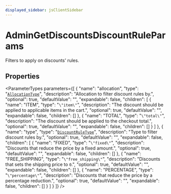 ```yaml
---
displayed_sidebar: jsClientSidebar
---
```



# AdminGetDiscountsDiscountRuleParams

Filters to apply on discounts' rules.

## Properties

<ParameterTypes parameters={[
  {
    "name": "allocation",
    "type": "[`AllocationType`](../enums/internal.internal.AllocationType.mdx)",
    "description": "Allocation to filter discount rules by.",
    "optional": true,
    "defaultValue": "",
    "expandable": false,
    "children": [
      {
        "name": "ITEM",
        "type": "``\"item\"``",
        "description": "The discount should be applied to applicable items in the cart.",
        "optional": true,
        "defaultValue": "",
        "expandable": false,
        "children": []
      },
      {
        "name": "TOTAL",
        "type": "``\"total\"``",
        "description": "The discount should be applied to the checkout total.",
        "optional": true,
        "defaultValue": "",
        "expandable": false,
        "children": []
      }
    ]
  },
  {
    "name": "type",
    "type": "[`DiscountRuleType`](../enums/internal.internal.DiscountRuleType.mdx)",
    "description": "Type to filter discount rules by.",
    "optional": true,
    "defaultValue": "",
    "expandable": false,
    "children": [
      {
        "name": "FIXED",
        "type": "``\"fixed\"``",
        "description": "Discounts that reduce the price by a fixed amount.",
        "optional": true,
        "defaultValue": "",
        "expandable": false,
        "children": []
      },
      {
        "name": "FREE_SHIPPING",
        "type": "``\"free_shipping\"``",
        "description": "Discounts that sets the shipping price to `0`.",
        "optional": true,
        "defaultValue": "",
        "expandable": false,
        "children": []
      },
      {
        "name": "PERCENTAGE",
        "type": "``\"percentage\"``",
        "description": "Discounts that reduce the price by a percentage reduction.",
        "optional": true,
        "defaultValue": "",
        "expandable": false,
        "children": []
      }
    ]
  }
]} />
